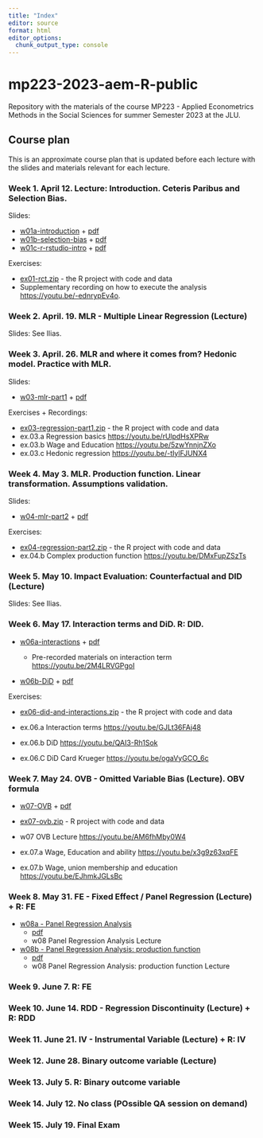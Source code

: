 ```yaml
---
title: "Index"
editor: source
format: html
editor_options: 
  chunk_output_type: console
---
```


# mp223-2023-aem-R-public

Repository with the materials of the course MP223 - Applied Econometrics Methods in the Social Sciences for summer Semester 2023 at the JLU.

## Course plan

This is an approximate course plan that is updated before each lecture with the slides and materials relevant for each lecture.

### Week 1. April 12. Lecture: Introduction. Ceteris Paribus and Selection Bias.

Slides:

-   [w01a-introduction](slides/w01a-introduction.qmd) + [pdf](https://github.com/EBukin/mp223-2023-aem-R-public/raw/main/files/w01a-introduction.pdf)
-   [w01b-selection-bias](slides/w01b-selection-bias.qmd) + [pdf](https://github.com/EBukin/mp223-2023-aem-R-public/raw/main/files/w01b-selection-bias.pdf)
-   [w01c-r-rstudio-intro](slides/w01c-r-rstudio-intro.qmd) + [pdf](https://github.com/EBukin/mp223-2023-aem-R-public/raw/main/files/w01c-r-rstudio-intro.pdf)

Exercises:

-   [ex01-rct.zip](https://github.com/EBukin/mp223-2023-aem-R-public/raw/main/exercises/ex01-rct.zip) - the R project with code and data
-   Supplementary recording on how to execute the analysis <https://youtu.be/-ednrypEv4o>.

### Week 2. April. 19. MLR - Multiple Linear Regression (Lecture)

Slides: See Ilias.

### Week 3. April. 26. MLR and where it comes from? Hedonic model. Practice with MLR.

Slides:

-   [w03-mlr-part1](slides/w03-mlr-part1.qmd) + [pdf](https://github.com/EBukin/mp223-2023-aem-R-public/raw/main/files/w03-mlr-part1.pdf)

Exercises + Recordings:

-   [ex03-regression-part1.zip](https://github.com/EBukin/mp223-2023-aem-R-public/raw/main/exercises/ex03-regression-part1.zip) - the R project with code and data
-   ex.03.a Regression basics <https://youtu.be/rUlpdHsXPRw>
-   ex.03.b Wage and Education <https://youtu.be/5zwYnnjnZXo>
-   ex.03.c Hedonic regression <https://youtu.be/-tIylFJUNX4>

### Week 4. May 3. MLR. Production function. Linear transformation. Assumptions validation.

Slides:

-   [w04-mlr-part2](slides/w04-mlr-part2.qmd) + [pdf](https://github.com/EBukin/mp223-2023-aem-R-public/raw/main/files/w04-mlr-part2.pdf)

Exercises:

-   [ex04-regression-part2.zip](https://github.com/EBukin/mp223-2023-aem-R-public/raw/main/exercises/ex04-regression-part2.zip) - the R project with code and data
-   ex.04.b Complex production function <https://youtu.be/DMxFupZSzTs>

### Week 5. May 10. Impact Evaluation: Counterfactual and DID (Lecture)

Slides: See Ilias.

### Week 6. May 17. Interaction terms and DiD. R: DID. 

-   [w06a-interactions](slides/w06a-interactions.qmd) + [pdf](https://github.com/EBukin/mp223-2023-aem-R-public/raw/main/files/w06a-interactions.pdf)

    -   Pre-recorded materials on interaction term <https://youtu.be/2M4LRVGPgoI>

-   [w06b-DiD](slides/w06b-DiD.qmd) + [pdf](https://github.com/EBukin/mp223-2023-aem-R-public/raw/main/files/w06b-did.pdf)

Exercises:

-   [ex06-did-and-interactions.zip](https://github.com/EBukin/mp223-2023-aem-R-public/raw/main/exercises/ex06-did-and-interactions.zip) - the R project with code and data

-   ex.06.a Interaction terms <https://youtu.be/GJLt36FAj48>
-   ex.06.b DiD <https://youtu.be/QAI3-Rh1Sok>
-   ex.06.C DiD Card Krueger <https://youtu.be/ogaVyGCO_6c>

### Week 7. May 24. OVB - Omitted Variable Bias (Lecture). OBV formula 

-   [w07-OVB](slides/w07-OVB.qmd) + [pdf](https://github.com/EBukin/mp223-2023-aem-R-public/raw/main/files/w07-OVB.pdf)
-   [ex07-ovb.zip](https://github.com/EBukin/mp223-2023-aem-R-public/raw/main/exercises/ex07-ovb.zip) - R project with code and data

-   w07 OVB Lecture <https://youtu.be/AM6fhMby0W4>
-   ex.07.a Wage, Education and ability <https://youtu.be/x3g9z63xqFE>
-   ex.07.b Wage, union membership and education <https://youtu.be/EJhmkJGLsBc>

### Week 8. May 31. FE - Fixed Effect / Panel Regression (Lecture) + R: FE

-   [w08a - Panel Regression Analysis](slides/)
    -   [pdf](https://github.com/EBukin/mp223-2023-aem-R-public/raw/main/files/)
    -   w08 Panel Regression Analysis Lecture
    
    
-   [w08b - Panel Regression Analysis: production function](slides/)
    -   [pdf](https://github.com/EBukin/mp223-2023-aem-R-public/raw/main/files/)
    -   w08 Panel Regression Analysis: production function Lecture


### Week 9. June 7. R: FE

### Week 10. June 14. RDD - Regression Discontinuity (Lecture) + R: RDD

### Week 11. June 21. IV - Instrumental Variable (Lecture) + R: IV

### Week 12. June 28. Binary outcome variable (Lecture)

### Week 13. July 5. R: Binary outcome variable

### Week 14. July 12. No class (POssible QA session on demand)

### Week 15. July 19. Final Exam
